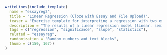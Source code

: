 ```r
writeLines(include_template(
  name = "essayreg2",
  title = "Linear Regression (Cloze with Essay and File Upload)",
  teaser = "Exercise template for interpreting a regression with two explanatory variables based on randomly-generated data (with either a linear, semi-logarithmic, or log-log relationship) in form of a cloze including essay and file upload.",
  description = "The results of a linear regression model (linear, semi-logarithmic, or log-log) need to be obtained and interpreted in a \"cloze\" question. This comprises two \"num\" elements (R-squared and F-statistic), an open-ended \"essay\" element for interpreting the model output, and a \"file\" upload for the R script used by the participants. This type of extended string question is currently supported in QTI 2.1 (OpenOlat in particular).",
  tags = c("regression", "significance", "slope", "statistics"),
  related = "essayreg",
  randomization = "Random numbers and text blocks",
  thumb = c(150, 167))
)
```
